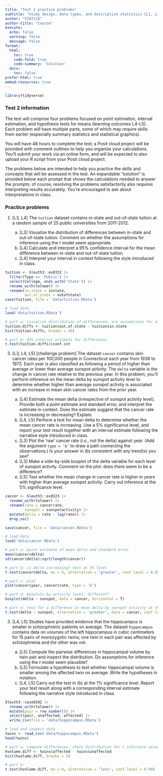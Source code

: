```yaml
---
title: "Test 2 practice problems"
subtitle: "Study design, data types, and descriptive statistics [L1, L2, L3]"
author: "STAT218"
author-title: "Course"
execute: 
  echo: false
  warning: false
  message: false
format: 
  html:
    toc: true
    code-fold: true
    code-summary: 'Solution'
  docx:
    toc: false
prefer-html: true
embed-resources: true
---
```


```r
library(tidyverse)
```

### Test 2 information

The test will comprise four problems focused on point estimation, interval estimation, and hypothesis tests for means (learning outcomes L4-L5). Each problem will have multiple parts, some of which may require skills from earlier (especially summary statistics and statistical graphics).

You will have 48 hours to complete the test; a Posit cloud project will be provided with comment outlines to help you organize your calculations. You'll submit your work via an online form, and will be expected to also upload your R script from your Posit cloud project.

The problems below are intended to help you practice the skills and concepts that will be assessed in the test. An expandable "solution" is provided below each prompt that shows the calculations needed to answer the prompts; of course, resolving the problems satisfactorily also requires interpreting results accurately. You're encouraged to ask about interpretations in class.

### Practice problems


1. [L3, L4] The `tuition` dataset contains in-state and out-of-state tuition at a random sample of 25 public universities from 2011-2012. 

    a. [L3] Visualize the distribution of differences between in-state and out-of-state tuition. Comment on whether the assumptions for inference using the $t$ model seem appropriate.
    b. [L4] Calculate and interpret a 95% confidence interval for the mean difference between in-state and out-of-state tuition.
    c. [L4] Interpret your interval in context following the style introduced in class.

```r
tuition <- Sleuth3::ex0332 |>
  filter(Type == 'Public') |>
  select(College, ends_with('State')) |>
  rename_with(tolower) |>
  rename(in.state = instate,
         out.of.state = outofstate)
save(tuition, file = 'data/tuition.RData')
```

```r
# load data
load('data/tuition.RData')

# part a: visualize distribution of differences; are assumptions for use of t model met?
tuition.diffs <- tuition$out.of.state - tuition$in.state
hist(tuition.diffs, breaks = 10)

# part b: 95% interval estimate for differences
t.test(tuition.diffs)$conf.int
```


3. [L3, L4, L5] [challenge problem] The dataset `cancer` contains skin cancer rates per 100,000 people in Connecticut each year from 1938 to 1972. Each year is also classified as following a period of higher than average or lower than average sunspot activity. The `delta` variable is the change in cancer rate relative to the previous year. In this problem, you'll perform inference on the mean delta by sunspot activity level to determine whether higher than average sunspot activity is associated with an increase in mean skin cancer rates from the prior year.

    a. [L4] Estimate the mean delta (irrespective of sunspot activity level). Provide both a point estimate and standard error, and interpret the estimate in context. Does the estimate suggest that the cancer rate is increasing or decreasing? Explain.
    b. [L4, L5] Perform a test for mean delta to determine whether the mean cancer rate is increasing. Use a 5% significance level, and report your test result together with an interval estimate following the narrative style introduced in class.
    c. [L3] Plot the 'raw' cancer rate (*i.e.*, not the delta) against year. (Add the argument `type = 'b'` to draw a path connecting the observations.) Is your answer in (b) consistent with any trend(s) you see?
    d. [L3] Make a side-by-side boxplot of the delta variable for each level of sunspot activity. Comment on the plot: does there seem to be a difference?
    e. [L5] Test whether the mean change in cancer rate is higher in years with higher than average sunspot activity. Carry out inference at the 5% significance level.

```r
cancer <- Sleuth3::ex0323 |>
  rename_with(tolower) |>
  rename(rate = cancerrate,
         sunspot = sunspotactivity) |>
  mutate(delta = rate - lag(rate)) |>
  drop_na()

save(cancer, file = 'data/cancer.RData')
```

```r
# load data
load('data/cancer.RData')

# part a: point estimate of mean delta and standard error
mean(cancer$delta)
sd(cancer$delta)/sqrt(length(cancer))

# part b: is delta increasing? test at 5% level
t.test(cancer$delta, mu = 0, alternative = 'greater', conf.level = 0.95)

# part c: plot 
plot(cancer$year, cancer$rate, type = 'b')

# part d: boxplots by activity level; different?
boxplot(delta ~ sunspot, data = cancer, horizontal = T)

# part e: test for a difference in mean delta by sunspot activity at the 5% level
t.test(delta ~ sunspot, alternative = 'greater', data = cancer, conf.level = 0.95)
```

3. [L4, L5] Studies have provided evidence that the hippocampus is smaller in schizophrenic patients on average. The dataset `hippocampus` contains data on volumes of the left hippocampus in cubic centimeters for 15 pairs of monozygotic twins; one twin in each pair was affected by schizophrenia and the other was not. 

    a. [L5] Compute the pairwise differences in hippocampal volume by twin pair and inspect the distribution. Do assumptions for inference using the $t$ model seem plausible?
    b. [L5] Formulate a hypothesis to test whether hippocampal volume is smaller among the affected twin on average. Write the hypotheses in notation.
    c. [L4, L5] Carry out the test in (b) at the 1% significance level. Report your test result along with a corresponding interval estimate following the narrative style introduced in class.

```r
Sleuth3::case0202 |>
  rename_with(tolower) |>
  mutate(pair = row_number()) |>
  select(pair, unaffected, affected) |>
  write_csv(file = 'data/hippocampus.RData')
```

```r
# load and inspect data
twins <- read_csv('data/hippocampus.RData')
head(twins)

# part a: compute differences; check distribution for t inference assumptions
hvolume.diff <- twins$affected - twins$unaffected
hist(hvolume.diff, breaks = 5)

# part b:
t.test(hvolume.diff, mu = 0, alternative = 'less', conf.level = 0.99)
```

